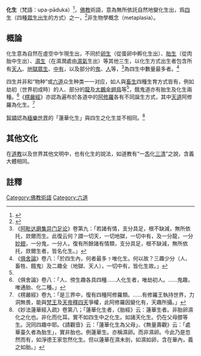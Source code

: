 {{about|佛教概念|生物學概念|化生 (生物)}}
{{佛教}}

'''化生'''（梵語：upa-pāduka）<ref>{{cite wikisource|editor=[[丁福保|丁福保]]|chapter=四生|wslink=佛學大辭典|wslanguage=zh|plaintitle=《[[佛學大辭典|佛學大辭典]]》|year=1922}}</ref>，[[佛教|佛教]]術語，意為無所依託自然地變化生出，爲[[四生|四生]]（四種[[眾生|眾生]][[生_(佛教)|出生]]的方式）之一，<ref name="佛光">{{cite book|author=慈怡法師主編|date=1988|title=〈四生〉|work=《佛光大辭典》|pages=|location=高雄縣大樹鄉|publisher=佛光|isbn=9789575433307|language=zh-tw}}</ref>非生物學概念{{link-en|化生 (生物)|Metaplasia}}（metaplasia）。

==概論==
化生意為自然在虛空中乍現生出，不同於[[卵生|卵生]]（從蛋卵中孵化生出）、[[胎生|胎生]]（從肉胎中生出）、[[濕生|濕生]]（在濕潤處由[[濕氣|濕氣]]生出）等其他三生，以化生方式出生者包含所有[[天人_(佛教)|天人]]、[[地獄_(佛教)|地獄眾生]]、[[中有|中有]]，以及部分的[[餓鬼|鬼]]、[[人|人]]等，<ref name="abdm">《[[阿毗达磨集异门足论|阿毗达磨集异门足论]]》卷第九：「若諸有情，支分具足，根不缺減，無所依托，欻爾而生。此復云何？謂一切天，一切地獄，一切中有，及一分龍，一分[[妙翅|妙翅]]，一分鬼，一分人，復有所餘諸有情類，支分具足，根不缺減，無所依托，欻爾生者，皆名化生。」</ref>為四生中數量最多者。<ref>《[[俱舍論|俱舍論]]》卷八：「於四生內，何者最多﹖唯化生。何以故？三趣少分（人、畜牲、餓鬼）及二趣全（地獄、天人），一切中有，皆化生故。」</ref>

四生并非和“物种”或[[六道|六道]]众生种类一一对应，如人與[[畜生|畜生]]四種生育方式皆有，例如劫初（世界初成時）的人、部分的[[那伽|龍]]及[[迦樓羅_(佛教)|大鵬金翅鳥]]等<ref name="abdm"/>，餓鬼道亦有胎生及化生兩種。<ref>《俱舍論》卷八：「人、傍生趣各具四種……人化生者，唯劫初人。……鬼趣，唯通胎、化二種。」</ref>《[[楞嚴經|楞嚴經]]》亦認為遍布於各道中的[[阿修羅_(佛教)|阿修羅]]各有不同誕生方式，其中[[天_(佛教)|天道]]阿修羅為化生。<ref>《楞嚴經》卷九：「是三界中，復有四種阿修羅類。……有修羅王執持世界，力洞無畏，能與[[梵天_(佛教)|梵王]]及[[天帝釋|天帝釋]][[四大天王|四天]]爭權，此阿修羅因變化有，天趣所攝。」</ref>

[[智顗|智顗]]認為[[極樂世界|極樂世界]]的「蓮華化生」與四生之化生並不相同。<ref>《妙法蓮華經入疏》卷第八；「蓮華化生者，《胎經》云：蓮華生者。非胎卵濕化之化也。非化而化耳。實不如四生中之化生。如諸天化生。仍在父母膝等生。況同四趣中耶。《請觀音》云：「蓮華化生為父母」、《無量壽觀》云：「處華臺久者為胎生」，實非胎也。例蓮華生。亦稱濕卵。而非濕卵。今此乃是忽然而有，如淨德王家忽然化生。但以蓮華在濕未剖，如濕如卵，含在華內，義之如胎。」</ref>

==其他文化==
在[[道教|道教]]以及世界其他文明中，也有化生的說法，如道教有“一[[炁|炁]]化[[三清|三清]]”之說，含義大體相同。

==註釋==
{{reflist}}

{{六道}}
[[Category:佛教術語|Category:佛教術語]]
[[Category:六道|Category:六道]]